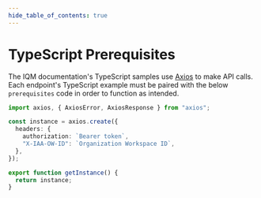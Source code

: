 ```yaml
---
hide_table_of_contents: true
---
```


# TypeScript Prerequisites

The IQM documentation's TypeScript samples use [Axios](https://axios-http.com/docs/intro) to make API calls. Each endpoint's TypeScript example must be paired with the below `prerequisites` code in order to function as intended. 

```ts title="prerequisites.ts"
import axios, { AxiosError, AxiosResponse } from "axios";

const instance = axios.create({
  headers: {
    authorization: `Bearer token`,
    "X-IAA-OW-ID": `Organization Workspace ID`,
  },
});

export function getInstance() {
  return instance;
}
```